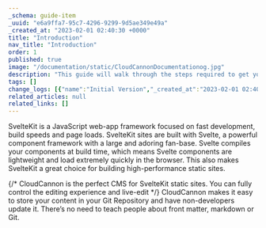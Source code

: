 ```yaml
---
_schema: guide-item
_uuid: "e6a9ffa7-95c7-4296-9299-9d5ae349e49a"
_created_at: "2023-02-01 02:40:30 +0000"
title: "Introduction"
nav_title: "Introduction"
order: 1
published: true
image: "/documentation/static/CloudCannonDocumentationog.jpg"
description: "This guide will walk through the steps required to get your SvelteKit site built, editable and live on CloudCannon."
tags: []
change_logs: [{"name":"Initial Version","_created_at":"2023-02-01 02:40:30 +0000"}]
related_articles: null
related_links: []
---
```


SvelteKit is a JavaScript web-app framework focused on fast development, build speeds and page loads.
SvelteKit sites are built with Svelte, a powerful component framework with a large and adoring fan-base.
Svelte compiles your components at build time, which means Svelte components are lightweight and load extremely quickly in the browser.
This also makes SvelteKit a great choice for building high-performance static sites.

{/* CloudCannon is the perfect CMS for SvelteKit static sites. You can fully control the editing experience and live-edit */}
CloudCannon makes it easy to store your content in your Git Repository and have non-developers update it.
There’s no need to teach people about front matter, markdown or Git.
